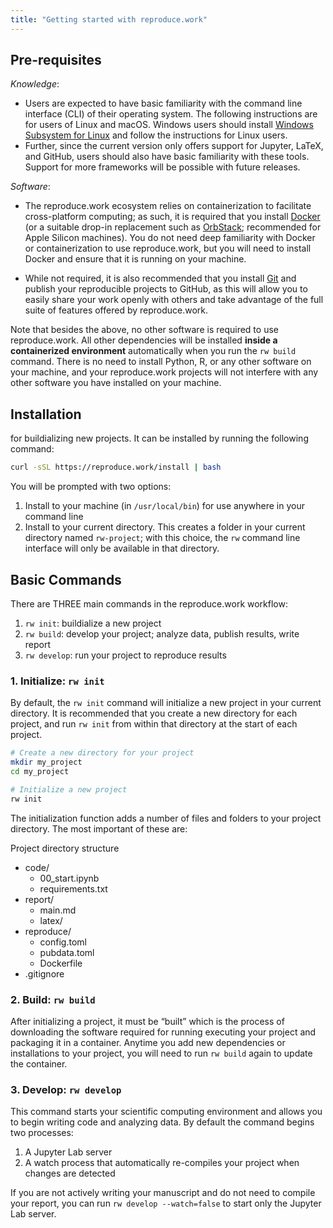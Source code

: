 ```yaml
---
title: "Getting started with reproduce.work"
---
```


## Pre-requisites

*Knowledge*: 

- Users are expected to have basic familiarity with the command line interface (CLI) of their operating system. The following instructions are for users of Linux and macOS. Windows users should install [Windows Subsystem for Linux](https://docs.microsoft.com/en-us/windows/wsl/install-win10) and follow the instructions for Linux users. 
- Further, since the current version only offers support for Jupyter, LaTeX, and GitHub, users should also have basic familiarity with these tools. Support for more frameworks will be possible with future releases.

*Software*: 

- The reproduce.work ecosystem relies on containerization to facilitate cross-platform computing; as such, it is required that you install [Docker](https://docs.docker.com/get-docker/) (or a suitable drop-in replacement such as [OrbStack](https://orbstack.dev/); recommended for Apple Silicon machines). You do not need deep familiarity with Docker or containerization to use reproduce.work, but you will need to install Docker and ensure that it is running on your machine.

- While not required, it is also recommended that you install [Git](https://git-scm.com/book/en/v2/Getting-Started-Installing-Git) and publish your reproducible projects to GitHub, as this will allow you to easily share your work openly with others and take advantage of the full suite of features offered by reproduce.work.

Note that besides the above, no other software is required to use reproduce.work. All other dependencies will be installed **inside a containerized environment** automatically when you run the `rw build` command. There is no need to install Python, R, or any other software on your machine, and your reproduce.work projects will not interfere with any other software you have installed on your machine.

## Installation

for buildializing new projects. It can be installed by running the following command:

``` .bash
curl -sSL https://reproduce.work/install | bash
```

You will be prompted with two options:

1. Install to your machine (in `/usr/local/bin`) for use anywhere in your command line
2. Install to your current directory. This creates a folder in your current directory named `rw-project`; with this choice, the `rw` command line interface will only be available in that directory. 

## Basic Commands

There are THREE main commands in the reproduce.work workflow:

1. `rw init`: buildialize a new project
2. `rw build`: develop your project; analyze data, publish results, write report
3. `rw develop`: run your project to reproduce results


### 1. Initialize: `rw init`

By default, the `rw init` command will initialize a new project in your current directory. It is recommended that you create a new directory for each project, and run `rw init` from within that directory at the start of each project.


``` .bash
# Create a new directory for your project
mkdir my_project
cd my_project

# Initialize a new project
rw init 
```

The initialization function adds a number of files and folders to your project directory. The most important of these are:


<div class="tree">
<div class="block-title">
<p>Project directory structure</p>
</div>
<ul>
<li><span class="folder">code/</span>
<ul>
<li><span class="file">00_start.ipynb</span></li>
<li><span class="file">requirements.txt</span></li>
</ul>
</li>
<li><span class="folder">report/</span>
<ul>
<li><span class="file">main.md</span></li>
<li><span class="folder">latex/</span></li>
</ul>
</li>
<li><span class="folder">reproduce/</span>
<ul>
<li><span class="file">config.toml</span></li>
<li><span class="file">pubdata.toml</span></li>
<li><span class="file">Dockerfile</span></li>
</ul>
</li>
<li><span class="file">.gitignore</span></li>
</ul>
</div>

### 2. Build: `rw build`

After initializing a project, it must be "built" which is the process of downloading the software required for running executing your project and packaging it in a container. Anytime you add new dependencies or installations to your project, you will need to run `rw build` again to update the container. 


### 3. Develop: `rw develop`

This command starts your scientific computing environment and allows you to begin writing code and analyzing data. By default the command begins two processes:

1. A Jupyter Lab server
2. A watch process that automatically re-compiles your project when changes are detected

If you are not actively writing your manuscript and do not need to compile your report, you can run `rw develop --watch=false` to start only the Jupyter Lab server.



<!-- Invisible Link to Include the File in Build -->
<a href="files/dist/reproduce-work-linux" style="font-size:0;">Invisible Link</a>
<a href="files/dist/reproduce-work-macos" style="font-size:0;">Invisible Link</a>
<a href="files/dist/install.sh" style="font-size:0;">Invisible Link</a>

